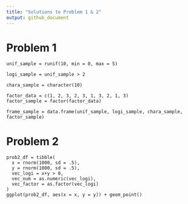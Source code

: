 ```yaml
---
title: "Solutions to Problem 1 & 2"
output: github_document
---
```


 

# Problem 1

```Data
unif_sample = runif(10, min = 0, max = 5)

logi_sample = unif_sample > 2

chara_sample = character(10)

factor_data = c(1, 2, 3, 2, 3, 1, 3, 2, 1, 3)
factor_sample = factor(factor_data)

frame_sample = data.frame(unif_sample, logi_sample, chara_sample, factor_sample)
```


# Problem 2

```Data
prob2_df = tibble(
  x = rnorm(1000, sd = .5),
  y = rnorm(1000, sd = .5),    
  vec_logi = x+y > 0,
  vec_num = as.numeric(vec_logi),
  vec_factor = as.factor(vec_logi)
)
ggplot(prob2_df, aes(x = x, y = y)) + geom_point()
```